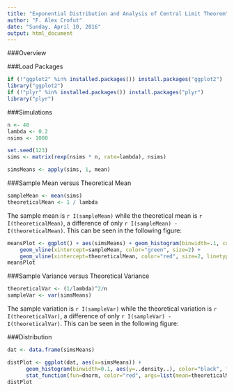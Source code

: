 ```yaml
---
title: "Exponential Distribution and Analysis of Central Limit Theorem"
author: "F. Alex Crofut"
date: "Sunday, April 10, 2016"
output: html_document
---
```


###Overview

###Load Packages
```r
if (!"ggplot2" %in% installed.packages()) install.packages("ggplot2")
library("ggplot2")
if (!"plyr" %in% installed.packages()) install.packages("plyr")
library("plyr")
```

###Simulations
```r
n <- 40
lambda <- 0.2
nsims <- 1000

set.seed(123)
sims <- matrix(rexp(nsims * n, rate=lambda), nsims)

simsMeans <- apply(sims, 1, mean)
```

###Sample Mean versus Theoretical Mean
```r
sampleMean <- mean(sims)
theoreticalMean <- 1 / lambda
```

The sample mean is `r I(sampleMean)` while the theoretical mean is `r I(theoreticalMean)`, a difference of only 
`r I(sampleMean) - I(theoreticalMean)`.  This can be seen in the following figure:

```r
meansPlot <- ggplot() + aes(simsMeans) + geom_histogram(binwidth=.1, colour="black", fill="white") + 
    geom_vline(xintercept=sampleMean, color="green", size=2) + 
    geom_vline(xintercept=theoreticalMean, color="red", size=2, linetype=2)
meansPlot
```

###Sample Variance versus Theoretical Variance
```r
theoreticalVar <- (1/lambda)^2/n
sampleVar <- var(simsMeans)
```

The sample variation is `r I(sampleVar)` while the theoretical variation is `r I(theoreticalVar)`, a difference of only 
`r I(sampleVar) - I(theoreticalVar)`.  This can be seen in the following figure:

###Distribution
```r
dat <- data.frame(simsMeans)

distPlot <- ggplot(dat, aes(x=simsMeans)) +
      geom_histogram(binwidth=0.1, aes(y=..density..), color="black", fill="white") +
      stat_function(fun=dnorm, color="red", args=list(mean=theoreticalMean, sd=sqrt(theoreticalVar)))
distPlot
```
